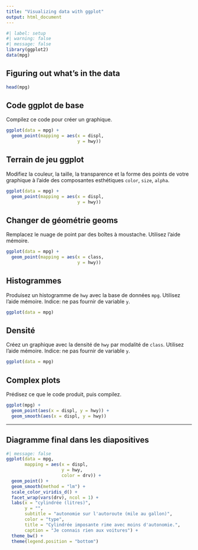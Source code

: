 ```yaml
---
title: "Visualizing data with ggplot"
output: html_document
---
```


```r
#| label: setup
#| warning: false
#| message: false
library(ggplot2)
data(mpg)
```

## Figuring out what's in the data

```r
head(mpg)
```

## Code ggplot de base

Compilez ce code pour créer un graphique.

```r
ggplot(data = mpg) +
  geom_point(mapping = aes(x = displ, 
                           y = hwy))
```

## Terrain de jeu ggplot

Modifiez la couleur, la taille, la transparence et la forme des points de votre graphique à l'aide des composantes esthétiques `color`, `size`, `alpha`.


```r
ggplot(data = mpg) + 
  geom_point(mapping = aes(x = displ, 
                           y = hwy))
```

## Changer de géométrie geoms

Remplacez le nuage de point par des boîtes à moustache. Utilisez l'aide mémoire.

```r
ggplot(data = mpg) +
  geom_point(mapping = aes(x = class,
                           y = hwy))
```

## Histogrammes

Produisez un histogramme de `hwy` avec la base de données `mpg`. Utilisez l'aide mémoire. Indice: ne pas fournir de variable `y`.

```r
ggplot(data = mpg)
```

## Densité

Créez un graphique avec la densité de `hwy` par modalité de `class`.
Utilisez l'aide mémoire.
Indice: ne pas fournir de variable `y`.

```r
ggplot(data = mpg) 
```

## Complex plots

Prédisez ce que le code produit, puis compilez.

```r
ggplot(mpg) + 
  geom_point(aes(x = displ, y = hwy)) +
  geom_smooth(aes(x = displ, y = hwy))
```

---

## Diagramme final dans les diapositives

```r
#| message: false
ggplot(data = mpg, 
       mapping = aes(x = displ,
                     y = hwy,
                     color = drv)) +
  geom_point() +
  geom_smooth(method = "lm") + 
  scale_color_viridis_d() +
  facet_wrap(vars(drv), ncol = 1) +
  labs(x = "cylindrée (litres)", 
       y = "",
       subtitle = "autonomie sur l'autoroute (mile au gallon)",
       color = "type", 
       title = "Cylindrée imposante rime avec moins d'autonomie.",
       caption = "Je connais rien aux voitures") +
  theme_bw() +
  theme(legend.position = "bottom")
```

